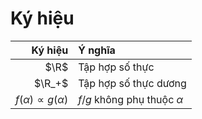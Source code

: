 # Ký hiệu {.unnumbered}

 Ký hiệu | Ý nghĩa
--------:|:--------
 $\R$ | Tập hợp số thực
 $\R_+$ | Tập hợp số thực dương
$f(\alpha) \propto g(\alpha)$ | $f/g$ không phụ thuộc $\alpha$

